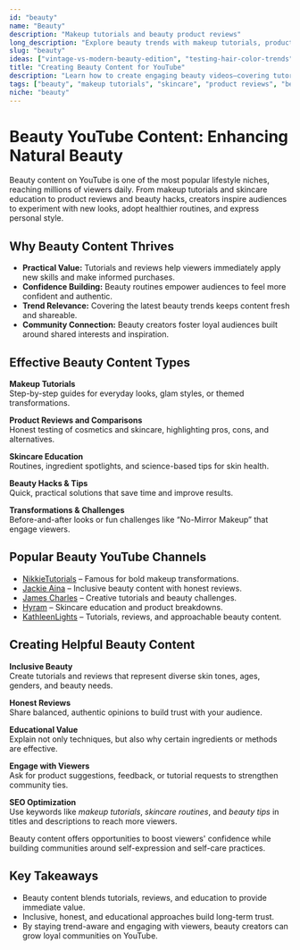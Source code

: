 ```yaml
---
id: "beauty"
name: "Beauty"
description: "Makeup tutorials and beauty product reviews"
long_description: "Explore beauty trends with makeup tutorials, product reviews, and self-care content."
slug: "beauty"
ideas: ["vintage-vs-modern-beauty-edition", "testing-hair-color-trends", "making-my-own-perfume", "testing-skincare-routines"]
title: "Creating Beauty Content for YouTube"
description: "Learn how to create engaging beauty videos—covering tutorials, product reviews, skincare routines, and inclusive beauty practices."
tags: ["beauty", "makeup tutorials", "skincare", "product reviews", "beauty tips", "cosmetics", "beauty content ideas"]
niche: "beauty"
---
```


# Beauty YouTube Content: Enhancing Natural Beauty

Beauty content on YouTube is one of the most popular lifestyle niches, reaching millions of viewers daily. From makeup tutorials and skincare education to product reviews and beauty hacks, creators inspire audiences to experiment with new looks, adopt healthier routines, and express personal style.

## Why Beauty Content Thrives

- **Practical Value:** Tutorials and reviews help viewers immediately apply new skills and make informed purchases.  
- **Confidence Building:** Beauty routines empower audiences to feel more confident and authentic.  
- **Trend Relevance:** Covering the latest beauty trends keeps content fresh and shareable.  
- **Community Connection:** Beauty creators foster loyal audiences built around shared interests and inspiration.  

## Effective Beauty Content Types

**Makeup Tutorials**  
Step-by-step guides for everyday looks, glam styles, or themed transformations.  

**Product Reviews and Comparisons**  
Honest testing of cosmetics and skincare, highlighting pros, cons, and alternatives.  

**Skincare Education**  
Routines, ingredient spotlights, and science-based tips for skin health.  

**Beauty Hacks & Tips**  
Quick, practical solutions that save time and improve results.  

**Transformations & Challenges**  
Before-and-after looks or fun challenges like “No-Mirror Makeup” that engage viewers.  

## Popular Beauty YouTube Channels

- [NikkieTutorials](https://www.youtube.com/@NikkieTutorials) – Famous for bold makeup transformations.  
- [Jackie Aina](https://www.youtube.com/@jackieaina) – Inclusive beauty content with honest reviews.  
- [James Charles](https://www.youtube.com/@JamesCharles) – Creative tutorials and beauty challenges.  
- [Hyram](https://www.youtube.com/@Hyram) – Skincare education and product breakdowns.  
- [KathleenLights](https://www.youtube.com/@KathleenLights) – Tutorials, reviews, and approachable beauty content.  

## Creating Helpful Beauty Content

**Inclusive Beauty**  
Create tutorials and reviews that represent diverse skin tones, ages, genders, and beauty needs.  

**Honest Reviews**  
Share balanced, authentic opinions to build trust with your audience.  

**Educational Value**  
Explain not only techniques, but also why certain ingredients or methods are effective.  

**Engage with Viewers**  
Ask for product suggestions, feedback, or tutorial requests to strengthen community ties.  

**SEO Optimization**  
Use keywords like *makeup tutorials*, *skincare routines*, and *beauty tips* in titles and descriptions to reach more viewers.  

Beauty content offers opportunities to boost viewers' confidence while building communities around self-expression and self-care practices.

## Key Takeaways

- Beauty content blends tutorials, reviews, and education to provide immediate value.  
- Inclusive, honest, and educational approaches build long-term trust.  
- By staying trend-aware and engaging with viewers, beauty creators can grow loyal communities on YouTube.  
